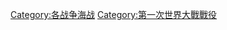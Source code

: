 {{Catnav|页面分类|人类社会|战争|第一次世界大战|第一次世界大战战役}}
{{Commonscat|Naval battles of World War I}}

[[Category:各战争海战|Category:各战争海战]]
[[Category:第一次世界大戰戰役|Category:第一次世界大戰戰役]]